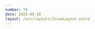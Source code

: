 ```yaml
---
number: 74
date: 2025-09-10
layout: /src/layouts/IssueLayout.astro
---
```



<Title title={`Issue ${frontmatter.number}`} date={frontmatter.date} />

<NewsletterSponsorSlot
  title="​Run UI tests on every PR​"
  url={`https://marathonlabs.io?utm_source=ioscinewsletter&utm_medium=web&utm_campaign=issue_74`}
  description="With Marathon Cloud, you can run unlimited iOS UI tests and get results in just 15 minutes — even for 1,000+ tests."
  image="https://d2thv89fb05cma.cloudfront.net/ioscinewsletter/images/marathon-labs.webp"
/>

## Apple Event week!

Hey everyone! I hope you’ve all had a fantastic couple of weeks — welcome to another issue of the newsletter!

September is one of the most exciting months of the year for us Apple developers and enthusiasts. The new OS versions are released, new devices are announced, and we’re all busy making sure our apps provide the best possible experience on the latest OS and hardware.

Of course, this excitement often comes with long nights of work and a fair bit of stress to get everything ready in time. That’s especially true with the 26 release, which introduces a major system redesign.

So, I’ll keep the intro short and sweet — we’ve all got plenty on our plates already 😅. But before we dive in, I’d love to hear from you: What was your favorite announcement from Tuesday’s Apple event? And if you’re working on something cool for iOS 26, hit reply — I’d be thrilled to share some of your work in the next issue!

### ​[🤖 How to generate GitHub Actions workflows automatically​](https://elegantchaos.com/2025/08/28/action-builder.html?utm_source=ioscinewsletter&utm_medium=web&utm_campaign=issue_74)​

If you’ve ever found yourself **hand-crafting repetitive GitHub Actions workflow files for Swift packages**, you need to follow along on [Sam Deane](https://mastodon.scot/@elegantchaos)'s progress on this project.

His goal? To come up with a **near zero-configuration tool** that can be used **to generate GitHub Action workflows** for a Swift Package, inferring all the necessary steps from its manifest. Brilliant idea!

### ​[​📦 An all-you-need GitHub Action for building Swift projects​](https://brightdigit.com/tutorials/swift-build?utm_source=ioscinewsletter&utm_medium=web&utm_campaign=issue_74)​

I am really on a mission to share resources to make setting up CI/CD for your apps no effort at all. There are no excuses, I want you to start automating! 😅

This article by [Leo Dion](https://x.com/leogdion) talks about [swift-build](https://github.com/brightdigit/swift-build), a GitHub Action for Swift projects that handles all set up and complexity for you. This one is a must-read for your next project!

### ​[​🐙 Automatically triage and moderate GitHub issues​](https://github.blog/changelog/2025-09-05-github-actions-ai-labeler-and-moderator-with-the-github-models-inference-api/?utm_source=ioscinewsletter&utm_medium=web&utm_campaign=issue_74)​

If you own or actively collaborate on an **Open Source repository**, you will know that issue management can quickly become overwhelming. Sorting through bug reports, feature requests, and general questions often eats into valuable development time.

GitHub have just released **two new actions** that leverage the power of their **AI Models** to automate most of these tasks!

### ​[​🧰 Automating Swift binary releases using GitHub Actions​](https://www.ioscoffeebreak.com/issue/issue58?utm_source=ioscinewsletter&utm_medium=web&utm_campaign=issue_74)​

Have you ever built a command line tool using Swift and are tired of juggling builds, tags, and manual uploads every time you want to release a new version?

If the answer is yes, you need to read this article by [Tiago Henriques](https://x.com/tiagodhenriques), where he goes through how with a few lines of YAML, you can have GitHub Actions do the heavy lifting — **compiling binaries, compressing them, and attaching them straight to your release page**.
